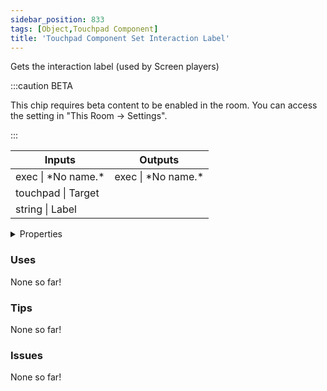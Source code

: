 ```yaml
---
sidebar_position: 833
tags: [Object,Touchpad Component]
title: 'Touchpad Component Set Interaction Label'
---
```


Gets the interaction label (used by Screen players)

:::caution BETA

This chip requires beta content to be enabled in the room. You can access the setting in "This Room -> Settings".

:::

<IChip uuid="41643ef3-6003-43d5-9bc7-d520e7aa5fcf"/>

<table><thead><tr><th>Inputs</th><th>Outputs</th></tr></thead><tbody><tr><td>exec | *No name.*</td><td>exec | *No name.*</td></tr><tr><td>touchpad | Target</td><td /></tr><tr><td>string | Label</td><td /></tr></tbody></table>

<details>
  <summary>Properties</summary>
  <div>
    <div>
    <table>
      <tbody>
        <tr>
          <td>Is beta required?</td>
          <td>Yes</td>
        </tr>
        <tr>
          <td>Is chip a trolling risk?</td>
          <td>No</td>
        </tr>
        <tr>
          <td>Is chip a role assignment risk?</td>
          <td>No</td>
        </tr>
        <tr>
          <td>Chip UUID</td>
          <td>41643ef3-6003-43d5-9bc7-d520e7aa5fcf</td>
        </tr>
        <tr>
          <td>Room availability</td>
          <td>Available everywhere</td>
        </tr>
      </tbody>
    </table>
    </div>
  </div>
</details>

### Uses

None so far!

### Tips

None so far!

### Issues

None so far!